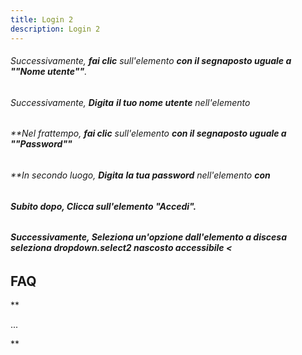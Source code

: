 ```yaml
---
title: Login 2
description: Login 2
---
```

###### Successivamente, **fai clic** sull'elemento **con il segnaposto uguale a ""Nome utente""**.

###### Successivamente, **Digita** **il tuo nome utente** nell'elemento

###### **Nel frattempo, **fai clic** sull'elemento **con il segnaposto uguale a ""Password""**

###### **In secondo luogo, **Digita** **la tua password** nell'elemento **con**

###### **Subito dopo, **Clicca** sull'elemento **"Accedi"**.**

###### **Successivamente, **Seleziona** un'opzione dall'elemento a discesa **seleziona dropdown.select2 nascosto accessibile** <**

**FAQ**
-----------

**

...

**